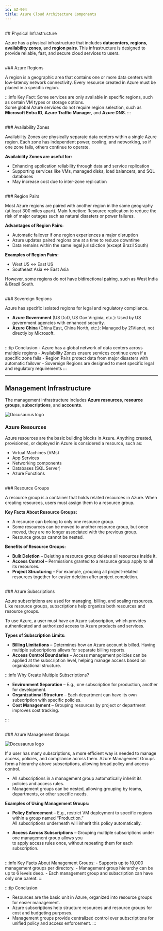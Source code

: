```yaml
---
id: AZ-904
title: Azure Cloud Architecture Components
---
```


<br/>
## Physical Infrastructure

Azure has a physical infrastructure that includes **datacenters**, **regions**, **availability zones**, and **region pairs**. This infrastructure is designed to provide reliable, fast, and secure cloud services to users.

<br/>
### Azure Regions

A region is a geographic area that contains one or more data centers with low-latency network connectivity. Every resource created in Azure must be placed in a specific region.

:::info Key Fact:
Some services are only available in specific regions, such as certain VM types or storage options.  
Some global Azure services do not require region selection, such as **Microsoft Entra ID**, **Azure Traffic Manager**, and **Azure DNS**.
:::

<br/>
### Availability Zones

Availability Zones are physically separate data centers within a single Azure region. Each zone has independent power, cooling, and networking, so if one zone fails, others continue to operate.

**Availability Zones are useful for:**
- Enhancing application reliability through data and service replication  
- Supporting services like VMs, managed disks, load balancers, and SQL databases  
- May increase cost due to inter-zone replication  

<br/>
### Region Pairs

Most Azure regions are paired with another region in the same geography (at least 300 miles apart). Main function: Resource replication to reduce the risk of major outages such as natural disasters or power failures.

**Advantages of Region Pairs:**
- Automatic failover if one region experiences a major disruption  
- Azure updates paired regions one at a time to reduce downtime  
- Data remains within the same legal jurisdiction (except Brazil South)

**Examples of Region Pairs:**
- West US ↔ East US  
- Southeast Asia ↔ East Asia

However, some regions do not have bidirectional pairing, such as West India & Brazil South.

<br/>
### Sovereign Regions

Azure has specific isolated regions for legal and regulatory compliance.

- **Azure Government** (US DoD, US Gov Virginia, etc.): Used by US government agencies with enhanced security.  
- **Azure China** (China East, China North, etc.): Managed by 21Vianet, not directly by Microsoft.

<br/>
:::tip Conclusion
- Azure has a global network of data centers across multiple regions  
- Availability Zones ensure services continue even if a specific zone fails  
- Region Pairs protect data from major disasters with automatic failover  
- Sovereign Regions are designed to meet specific legal and regulatory requirements
:::

---

## Management Infrastructure

The management infrastructure includes **Azure resources**, **resource groups**, **subscriptions**, and **accounts**.

![Docusaurus logo](/img/az900/3.png)

### Azure Resources

Azure resources are the basic building blocks in Azure. Anything created, provisioned, or deployed in Azure is considered a resource, such as:  
- Virtual Machines (VMs)  
- App Services  
- Networking components  
- Databases (SQL Server)  
- Azure Functions  

<br/>
### Resource Groups

A resource group is a container that holds related resources in Azure. When creating resources, users must assign them to a resource group.

**Key Facts About Resource Groups:**
- A resource can belong to only one resource group.  
- Some resources can be moved to another resource group, but once moved, they are no longer associated with the previous group.  
- Resource groups cannot be nested.

**Benefits of Resource Groups:**
- **Bulk Deletion** – Deleting a resource group deletes all resources inside it.  
- **Access Control** – Permissions granted to a resource group apply to all its resources.  
- **Project Structuring** – For example, grouping all project-related resources together for easier deletion after project completion.

<br/>
### Azure Subscriptions

Azure subscriptions are used for managing, billing, and scaling resources. Like resource groups, subscriptions help organize both resources and resource groups.

To use Azure, a user must have an Azure subscription, which provides authenticated and authorized access to Azure products and services.

**Types of Subscription Limits:**

- **Billing Limitations** – Determines how an Azure account is billed. Having multiple subscriptions allows for separate billing reports.  
- **Access Control Boundaries** – Access management policies can be applied at the subscription level, helping manage access based on organizational structure.

:::info Why Create Multiple Subscriptions?

- **Environment Separation** – E.g., one subscription for production, another for development.  
- **Organizational Structure** – Each department can have its own subscription with specific policies.  
- **Cost Management** – Grouping resources by project or department improves cost tracking.

:::

<br/>
### Azure Management Groups

![Docusaurus logo](/img/az900/4.png)

If a user has many subscriptions, a more efficient way is needed to manage access, policies, and compliance across them. Azure Management Groups form a hierarchy above subscriptions, allowing broad policy and access control.

- All subscriptions in a management group automatically inherit its policies and access rules.  
- Management groups can be nested, allowing grouping by teams, departments, or other specific needs.

**Examples of Using Management Groups:**

- **Policy Enforcement** – E.g., restrict VM deployment to specific regions within a group named “Production.”  
  All subscriptions underneath will inherit this policy automatically.

- **Access Across Subscriptions** – Grouping multiple subscriptions under one management group allows you  
  to apply access rules once, without repeating them for each subscription.

<br/>
:::info Key Facts About Management Groups:
- Supports up to 10,000 management groups per directory.  
- Management group hierarchy can be up to 6 levels deep.  
- Each management group and subscription can have only one parent.
:::

<br/>

:::tip Conclusion
- Resources are the basic unit in Azure, organized into resource groups for easier management.  
- Azure subscriptions help structure resources and resource groups for cost and budgeting purposes.  
- Management groups provide centralized control over subscriptions for unified policy and access enforcement.
:::
